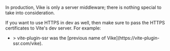 
In production, Vike is only a server middleware; there is nothing special to take into consideration.

If you want to use HTTPS in dev as well, then make sure to pass the HTTPS certificates to Vite's dev server. For example:
 - <Example timestamp="2021.07" repo="aral/vite-plugin-ssr-with-tls" />
   > vite-plugin-ssr was the [previous name of Vike](https://vite-plugin-ssr.com/vike).
